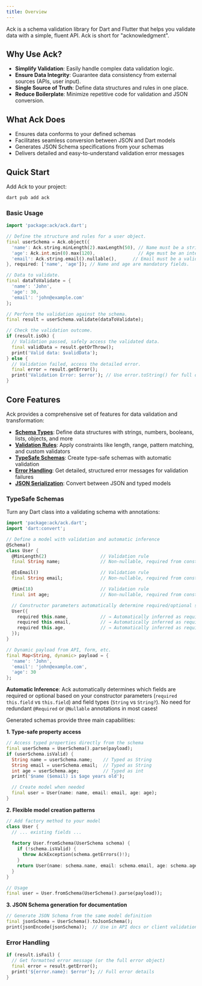 ```yaml
---
title: Overview
---
```

Ack is a schema validation library for Dart and Flutter that helps you validate data with a simple, fluent API. Ack is short for "acknowledgment".

## Why Use Ack?

- **Simplify Validation**: Easily handle complex data validation logic.
- **Ensure Data Integrity**: Guarantee data consistency from external sources (APIs, user input).
- **Single Source of Truth**: Define data structures and rules in one place.
- **Reduce Boilerplate**: Minimize repetitive code for validation and JSON conversion.

## What Ack Does

- Ensures data conforms to your defined schemas
- Facilitates seamless conversion between JSON and Dart models
- Generates JSON Schema specifications from your schemas
- Delivers detailed and easy-to-understand validation error messages

## Quick Start

Add Ack to your project:

```bash
dart pub add ack
```

### Basic Usage

```dart
import 'package:ack/ack.dart';

// Define the structure and rules for a user object.
final userSchema = Ack.object({
  'name': Ack.string.minLength(2).maxLength(50), // Name must be a string between 2 and 50 chars.
  'age': Ack.int.min(0).max(120),                // Age must be an integer between 0 and 120.
  'email': Ack.string.email().nullable(),      // Email must be a valid format, but can be null.
}, required: ['name', 'age']); // Name and age are mandatory fields.

// Data to validate.
final dataToValidate = {
  'name': 'John',
  'age': 30,
  'email': 'john@example.com'
};

// Perform the validation against the schema.
final result = userSchema.validate(dataToValidate);

// Check the validation outcome.
if (result.isOk) {
  // Validation passed, safely access the validated data.
  final validData = result.getOrThrow();
  print('Valid data: $validData');
} else {
  // Validation failed, access the detailed error.
  final error = result.getError();
  print('Validation Error: $error'); // Use error.toString() for full details.
}
```

## Core Features

Ack provides a comprehensive set of features for data validation and transformation:

- **[Schema Types](/core-concepts/schemas)**: Define data structures with strings, numbers, booleans, lists, objects, and more
- **[Validation Rules](/core-concepts/validation)**: Apply constraints like length, range, pattern matching, and custom validators
- **[TypeSafe Schemas](/core-concepts/typesafe-schemas)**: Create type-safe schemas with automatic validation
- **[Error Handling](/core-concepts/error-handling)**: Get detailed, structured error messages for validation failures
- **[JSON Serialization](/core-concepts/json-serialization)**: Convert between JSON and typed models

### TypeSafe Schemas

Turn any Dart class into a validating schema with annotations:

```dart
import 'package:ack/ack.dart';
import 'dart:convert';

// Define a model with validation and automatic inference
@Schema()
class User {
  @MinLength(2)                    // Validation rule
  final String name;               // Non-nullable, required from constructor

  @IsEmail()                       // Validation rule
  final String email;              // Non-nullable, required from constructor

  @Min(18)                         // Validation rule
  final int age;                   // Non-nullable, required from constructor

  // Constructor parameters automatically determine required/optional status
  User({
    required this.name,            // → Automatically inferred as required
    required this.email,           // → Automatically inferred as required
    required this.age,             // → Automatically inferred as required
  });
}

// Dynamic payload from API, form, etc.
final Map<String, dynamic> payload = {
  'name': 'John',
  'email': 'john@example.com',
  'age': 30
};
```

**Automatic Inference**: Ack automatically determines which fields are required or optional based on your constructor parameters (`required this.field` vs `this.field`) and field types (`String` vs `String?`). No need for redundant `@Required` or `@Nullable` annotations in most cases!

Generated schemas provide three main capabilities:

**1. Type-safe property access**

```dart
// Access typed properties directly from the schema
final userSchema = UserSchema().parse(payload);
if (userSchema.isValid) {
  String name = userSchema.name;    // Typed as String
  String email = userSchema.email;  // Typed as String
  int age = userSchema.age;         // Typed as int
  print('$name ($email) is $age years old');

  // Create model when needed
  final user = User(name: name, email: email, age: age);
}
```

**2. Flexible model creation patterns**

```dart
// Add factory method to your model
class User {
  // ... existing fields ...
  
  factory User.fromSchema(UserSchema schema) {
    if (!schema.isValid) {
      throw AckException(schema.getErrors()!);
    }
    return User(name: schema.name, email: schema.email, age: schema.age);
  }
}

// Usage
final user = User.fromSchema(UserSchema().parse(payload));
```

**3. JSON Schema generation for documentation**

```dart
// Generate JSON Schema from the same model definition
final jsonSchema = UserSchema().toJsonSchema();
print(jsonEncode(jsonSchema));  // Use in API docs or client validation
```

### Error Handling

```dart
if (result.isFail) {
  // Get formatted error message (or the full error object)
  final error = result.getError();
  print('${error.name}: $error'); // Full error details
}
```